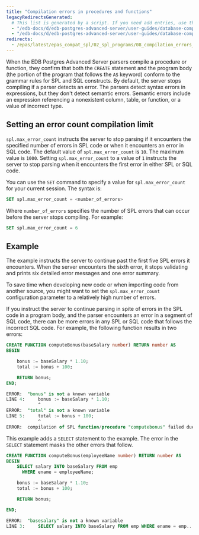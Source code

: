 ```yaml
---
title: "Compilation errors in procedures and functions"
legacyRedirectsGenerated:
  # This list is generated by a script. If you need add entries, use the `legacyRedirects` key.
  - "/edb-docs/d/edb-postgres-advanced-server/user-guides/database-compatibility-for-oracle-developers-guide/9.6/Database_Compatibility_for_Oracle_Developers_Guide_v9.6.1.055.html"
  - "/edb-docs/d/edb-postgres-advanced-server/user-guides/database-compatibility-for-oracle-developers-guide/9.5/Database_Compatibility_for_Oracle_Developers_Guide.1.149.html"
redirects:
  - /epas/latest/epas_compat_spl/02_spl_programs/08_compilation_errors_in_procedures_and_functions/ #generated for docs/epas/reorg-role-use-case-mode
---
```


<div id="compilation_errors_in_procedures_and_functions" class="registered_link"></div>

When the EDB Postgres Advanced Server parsers compile a procedure or function, they confirm that both the `CREATE` statement and the program body (the portion of the program that follows the `AS` keyword) conform to the grammar rules for SPL and SQL constructs. By default, the server stops compiling if a parser detects an error. The parsers detect syntax errors in expressions, but they don't detect semantic errors. Semantic errors include an expression referencing a nonexistent column, table, or function, or a value of incorrect type.

## Setting an error count compilation limit

`spl.max_error_count` instructs the server to stop parsing if it encounters the specified number of errors in SPL code or when it encounters an error in SQL code. The default value of `spl.max_error_count` is `10`. The maximum value is `1000`. Setting `spl.max_error_count` to a value of `1` instructs the server to stop parsing when it encounters the first error in either SPL or SQL code.

You can use the `SET` command to specify a value for `spl.max_error_count` for your current session. The syntax is:

```sql
SET spl.max_error_count = <number_of_errors>
```

Where `number_of_errors` specifies the number of SPL errors that can occur before the server stops compiling. For example:

```sql
SET spl.max_error_count = 6
```
## Example

The example instructs the server to continue past the first five SPL errors it encounters. When the server encounters the sixth error, it stops validating and prints six detailed error messages and one error summary.

To save time when developing new code or when importing code from another source, you might want to set the `spl.max_error_count` configuration parameter to a relatively high number of errors.

If you instruct the server to continue parsing in spite of errors in the SPL code in a program body, and the parser encounters an error in a segment of SQL code, there can be more errors in any SPL or SQL code that follows the incorrect SQL code. For example, the following function results in two errors:

```sql
CREATE FUNCTION computeBonus(baseSalary number) RETURN number AS
BEGIN

    bonus := baseSalary * 1.10;
    total := bonus + 100;

    RETURN bonus;
END;

ERROR:  "bonus" is not a known variable
LINE 4:     bonus := baseSalary * 1.10;
            ^
ERROR:  "total" is not a known variable
LINE 5:     total := bonus + 100;
            ^
ERROR:  compilation of SPL function/procedure "computebonus" failed due to 2 errors
```

This example adds a `SELECT` statement to the example. The error in the `SELECT` statement masks the other errors that follow.

```sql
CREATE FUNCTION computeBonus(employeeName number) RETURN number AS
BEGIN
    SELECT salary INTO baseSalary FROM emp
      WHERE ename = employeeName;

    bonus := baseSalary * 1.10;
    total := bonus + 100;

    RETURN bonus;

END;

ERROR:  "basesalary" is not a known variable
LINE 3:     SELECT salary INTO baseSalary FROM emp WHERE ename = emp...
```
